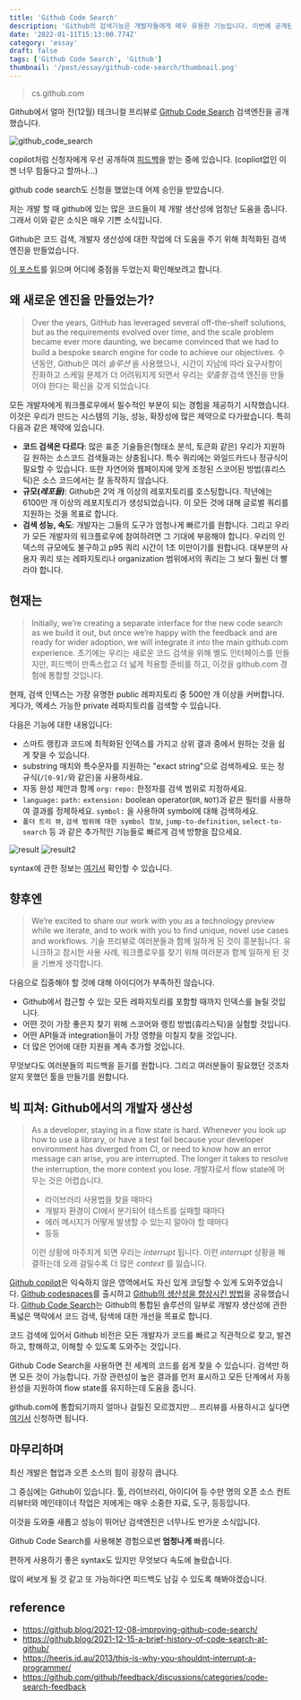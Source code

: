 ```yaml
---
title: 'Github Code Search'
description: 'Github의 검색기능은 개발자들에게 매우 유용한 기능입니다. 이번에 공개된 Github의 검색 사이트인 Github Code Search에 대해서 알아보았습니다.'
date: '2022-01-11T15:13:00.774Z'
category: 'essay'
draft: false
tags: ['Github Code Search', 'Github']
thumbnail: '/post/essay/github-code-search/thumbnail.png'
---
```


> cs.github.com

Github에서 얼마 전(12월) 테크니컬 프리뷰로 [Github Code Search](https://cs.github.com) 검색엔진을 공개했습니다.

![github_code_search](https://files.seonest.net/images/qnfqnfqnf/post/148/image.png)

copilot처럼 신청자에게 우선 공개하여 [피드백](https://github.com/github/feedback/discussions/categories/code-search-feedback)을 받는 중에 있습니다.
(copliot없인 이젠 너무 힘들다고 할까나...)

github code search도 신청을 했었는데 어제 승인을 받았습니다.

저는 개발 할 때 github에 있는 많은 코드들이 제 개발 생산성에 엄청난 도움을 줍니다. 그래서 이와 같은 소식은 매우 기쁜 소식입니다.

Github은 코드 검색, 개발자 생산성에 대한 작업에 더 도움을 주기 위해 최적화된 검색 엔진을 만들었습니다.

[이 포스트](https://github.blog/2021-12-08-improving-github-code-search/)를 읽으며 어디에 중점을 두었는지 확인해보려고 합니다.

## 왜 새로운 엔진을 만들었는가?

> Over the years, GitHub has leveraged several off-the-shelf solutions, but as the requirements evolved over time, and the scale problem became ever more daunting, we became convinced that we had to build a bespoke search engine for code to achieve our objectives.
> 수년동안, Github은 여러 _솔루션_ 을 사용했으나, 시간이 지남에 따라 요구사항이 진화하고 스케일 문제가 더 어려워지게 되면서 우리는 _맞춤형_ 검색 엔진을 만들어야 한다는 확신을 갖게 되었습니다.

모든 개발자에게 워크플로우에서 필수적인 부분이 되는 경험을 제공하기 시작했습니다.
이것은 우리가 만드는 시스템의 기능, 성능, 확장성에 많은 제약으로 다가왔습니다. 특히 다음과 같은 제약에 있습니다.

- **코드 검색은 다르다**: 많은 표준 기술들은(형태소 분석, 토큰화 같은) 우리가 지원하길 원하는 소스코드 검색들과는 상충됩니다. 특수 쿼리에는 와일드카드나 정규식이 필요할 수 있습니다. 또한 자연어와 웹페이지에 맞게 조정된 스코어된 방법(휴리스틱)은 소스 코드에서는 잘 동작하지 않습니다.
- **규모(_레포들)_**: Github은 2억 개 이상의 레포지토리를 호스팅합니다. 작년에는 6100만 개 이상의 레포지토리가 생성되었습니다. 이 모든 것에 대해 글로벌 쿼리를 지원하는 것을 목표로 합니다.
- **검색 성능, 속도**: 개발자는 그들의 도구가 엄청나게 빠르기를 원합니다. 그리고 우리가 모든 개발자의 워크플로우에 참여하려면 그 기대에 부응해야 합니다. 우리의 인덱스의 규모에도 불구하고 p95 쿼리 시간이 1초 미만이기를 원합니다. 대부분의 사용자 쿼리 또는 레파지토리나 organization 범위에서의 쿼리는 그 보다 훨씬 더 빨라야 합니다.

## 현재는

> Initially, we’re creating a separate interface for the new code search as we build it out, but once we’re happy with the feedback and are ready for wider adoption, we will integrate it into the main github.com experience.
> 초기에는 우리는 새로운 코드 검색을 위해 별도 인터페이스를 만들지만, 피드백이 만족스럽고 더 넓게 적용할 준비를 하고, 이것을 github.com 경험에 통합할 것입니다.

현재, 검색 인텍스는 가장 유명한 public 레파지토리 중 500만 개 이상을 커버합니다. 게다가, 엑세스 가능한 private 레파지토리를 검색할 수 있습니다.

다음은 기능에 대한 내용입니다:

- 스마트 랭킹과 코드에 최적화된 인덱스를 가지고 상위 결과 중에서 원하는 것을 쉽게 찾을 수 있습니다.
- substring 매치와 특수문자를 지원하는 "exact string"으로 검색하세요. 또는 정규식(`/[0-9]/`와 같은)을 사용하세요.
- 자동 완성 제안과 함께 `org:` `repo:` 한정자를 검색 범위로 지정하세요.
- `language:` `path:` `extension:` boolean operator(`OR`, `NOT`)과 같은 필터를 사용하여 결과를 정제하세요. `symbol:` 을 사용하여 symbol에 대해 검색하세요.
- `폴더 트리 뷰`, `검색 범위에 대한 symbol 정보`, `jump-to-definition`, `select-to-search` 등 과 같은 추가적인 기능들로 빠르게 검색 방향을 잡으세요.

![result](https://files.seonest.net/images/qnfqnfqnf/post/149/image.png)
![result2](https://files.seonest.net/images/qnfqnfqnf/post/151/image.png)

syntax에 관한 정보는 [여기서](https://cs.github.com/about/syntax) 확인할 수 있습니다.

## 향후엔

> We’re excited to share our work with you as a technology preview while we iterate, and to work with you to find unique, novel use cases and workflows.
> 기술 프리뷰로 여러분들과 함께 일하게 된 것이 흥분됩니다.
> 유니크하고 참시한 사용 사례, 워크플로우를 찾기 위해 여러분과 함께 일하게 된 것을 기쁘게 생각합니다.

다음으로 집중해야 할 것에 대해 아이디어가 부족하진 않습니다.

- Github에서 접근할 수 있는 모든 레파지토리를 포함할 때까지 인덱스를 늘릴 것입니다.
- 어떤 것이 가장 좋은지 찾기 위해 스코어와 랭킹 방법(휴리스틱)을 실험할 것입니다.
- 어떤 API들과 integration들이 가장 영향을 미칠지 찾을 것입니다.
- 더 많은 언어에 대한 지원을 계속 추가할 것입니다.

무엇보다도 여러분들의 피드백을 듣기를 원합니다.
그리고 여러분들이 필요했던 것조차 알지 못했던 툴을 만들기를 원합니다.

## 빅 피쳐: Github에서의 개발자 생산성

> As a developer, staying in a flow state is hard. Whenever you look up how to use a library, or have a test fail because your developer environment has diverged from CI, or need to know how an error message can arise, you are interrupted. The longer it takes to resolve the interruption, the more context you lose.
> 개발자로서 flow state에 머무는 것은 어렵습니다.
>
> - 라이브러리 사용법을 찾을 때마다
> - 개발자 환경이 CI에서 분기되어 테스트를 실패할 때마다
> - 에러 메시지가 어떻게 발생할 수 있는지 알아야 할 때마다
> - 등등
>
> 이런 상황에 마주치게 되면 우리는 _interrupt_ 됩니다.
> 이런 _interrupt_ 상황을 해결하는데 오래 걸릴수록 더 많은 _context_ 를 잃습니다.

[Github copilot](https://copilot.github.com/)은 익숙하지 않은 영역에서도 자신 있게 코딩할 수 있게 도와주었습니다.
[Github codespaces](https://github.com/features/codespaces)를 출시하고 [Github의 생산성을 향상시킨 방법](https://github.blog/2021-08-11-githubs-engineering-team-moved-codespaces/)을 공유했습니다.
[Github Code Search](https://cs.github.com/)는 Github의 통합된 솔루션의 일부로 개발자 생산성에 관한 폭넓은 맥락에서 코드 검색, 탐색에 대한 개선을 목표로 합니다.

코드 검색에 있어서 Github 비전은 모든 개발자가 코드를 빠르고 직관적으로 찾고, 발견하고, 항해하고, 이해할 수 있도록 도와주는 것입니다.

Github Code Search을 사용하면 전 세계의 코드를 쉽게 찾을 수 있습니다. 검색만 하면 모든 것이 가능합니다. 가장 관련성이 높은 결과를 먼저 표시하고 모든 단계에서 자동 완성을 지원하여 flow state를 유지하는데 도움을 줍니다.

github.com에 통합되기까지 얼마나 걸릴진 모르겠지만... 프리뷰를 사용하시고 싶다면 [여기서](https://github.com/features/code-search/signup) 신청하면 됩니다.

## 마무리하며

최신 개발은 협업과 오픈 소스의 힘이 굉장히 큽니다.

그 중심에는 Github이 있습니다. 툴, 라이브러리, 아이디어 등 수만 명의 오픈 소스 컨트리뷰터와 메인테이너 작업은 저에게는 매우 소중한 자료, 도구, 등등입니다.

이것을 도와줄 새롭고 성능이 뛰어난 검색엔진은 너무나도 반가운 소식입니다.

Github Code Search를 사용해본 경험으로썬 **엄청나게** 빠릅니다.

편하게 사용하기 좋은 syntax도 있지만 무엇보다 속도에 놀랐습니다.

많이 써보게 될 것 같고 또 가능하다면 피드백도 남길 수 있도록 해봐야겠습니다.

## reference

- https://github.blog/2021-12-08-improving-github-code-search/
- https://github.blog/2021-12-15-a-brief-history-of-code-search-at-github/
- https://heeris.id.au/2013/this-is-why-you-shouldnt-interrupt-a-programmer/
- https://github.com/github/feedback/discussions/categories/code-search-feedback
